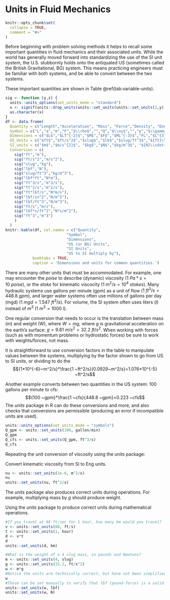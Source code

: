 # Units in Fluid Mechanics 

```r
knitr::opts_chunk$set(
  collapse = TRUE,
  comment = "#>"
)
```

Before beginning with problem solving methods it helps to recall some important quantities in fluid mechanics and their associated units. While the world has generally moved forward into standardizing the use of the SI unit system, the U.S. stubbornly holds onto the antiquated US (sometimes called the British Gravitational, BG) system. This means practicing engineers must be familiar with both systems, and be able to convert between the two systems. 

These important quantities are shown in Table \@ref(tab:variable-units). 

```r
sig <- function (y,z) {
  units::units_options(set_units_mode = "standard")
  x <- signif(units::drop_units(units::set_units(units::set_units(1,y),z)),4)
  as.character(x)
}
df <- data.frame(
  Quantity = c("Length","Acceleration", "Mass", "Force","Density", "Energy/Work","Flowrate","Kinematic viscocity","Power","Pressure","Specific Weight","Velocity","(Dynamic) Viscocity","Volume"),
  Symbol = c("L","a","m","F","$\\rho$","","Q","$\\nu$","","p","$\\gamma$","V","$\\nu$","$\\forall$"),
  Dimensions = c("$L$","$LT^{-2}$","$M$","$F$","$ML^{-3}$","FL","$L^{3}/T$","$L^{2}/T$","$FLT^{-1}$","$FL^{-2}$","$FL^{-3}$","$LT^{-1}$","$FTL^{-2}$","$L^3$"),
  US_Units = c("$ft$","$ft/s^2$","$slug$","$lb$","$slug/ft^3$","${ft}\\cdot{lb}$","$ft^{3}/s$=cfs","$ft^{2}/s$","${ft}\\cdot{lb/s}$","$lb/in^2=psi$","$lb/ft^3$","$ft/s$","${lb}\\cdot{s/ft^2}$","$ft^3$"),
  SI_units = c("$m$","$m/s^{2}$", "$kg$","$N$","$kg/m^3$", "${N}\\cdot{m}=joule (J)$", "$m^{3}/s$","$m^{2}/s$", "${N}\\cdot{m/s}=watt (W)$", "$N/m^2=Pa$", "$N/m^3$","$m/s$","${N}\\cdot{s/m^2}={Pa}\\cdot{s}$","$m^3$"),
  Conversion = c(
    sig("ft","m"),
    sig("ft/s^2","m/s^2"),
    sig("slug","kg"),
    sig("lbf","N"),
    sig("slug/ft^3","kg/m^3"),
    sig("lbf*ft","N*m"),
    sig("ft^3/s","m^3/s"),
    sig("ft^2/s","m^2/s"),
    sig("ft*lbf/s","N*m/s"),
    sig("lbf/in^2","N/m^2"),
    sig("lbf/ft^3","N/m^3"),
    sig("ft/s","m/s"),
    sig("lbf*s/ft^2","N*s/m^2"),
    sig("ft^3","m^3")
    )
  )
knitr::kable(df, col.names = c("Quantity",
                           "Symbol",
                           "Dimensions",
                           "US (or BG) Units",
                           "SI Units",
                           "US to SI multiply by"),
            booktabs = TRUE,
            caption = 'Dimensions and units for common quantities.')
```

There are many other units that must be accommodated. For example, one may encounter the _poise_ to describe (dynamic) viscosity ($1~Pa*s = 10~poise$), or the _stoke_ for kinematic viscocity ($1~m^2/s=10^4~stokes$). Many hydraulic systems use gallons per minute (gpm) as a unit of flow ($1~ft^3/s=448.8~gpm$), and larger water systems often use millions of gallons per day (mgd) ($1~mgd = 1.547~ft^3/s$). For volume, the SI system often uses liters ($l$) instead of $m^3$ ($1~m^3=1000~l$).

One regular conversion that needs to occur is the translation between mass (m) and weight (W), where $W=mg$, where $g$ is gravitational acceleration on the earth's surface: $g=9.81~m/s^2=32.2~ft/s^2$. When working with forces (such as with momentum problems or hydrostatic forces) be sure to work with weights/forces, not mass.

It is straightforward to use conversion factors in the table to manipulate values between the systems, multiplying by the factor shown to go from US to SI units, or dividing to do the 
$${1*10^{-6}~m^2/s}*\frac{1 ~ft^2/s}{0.0929~m^2/s}=1.076*10^{-5} ~ft^2/s$$

Another example converts between two quantities in the US system: 100 gallons per minute to cfs:
$${100 ~gpm}*\frac{1 ~cfs}{448.8 ~gpm}=0.223 ~cfs$$
The _units_ package in R can do these conversions and more, and also checks that conversions are permissible (producing an error if incompatible units are used).

```r
units::units_options(set_units_mode = "symbols")
Q_gpm <- units::set_units(100, gallon/min)
Q_gpm
Q_cfs <- units::set_units(Q_gpm, ft^3/s)
Q_cfs
```

Repeating the unit conversion of viscosity using the _units_ package:

::: {.example}
Convert kinematic viscosity from SI to Eng units.
:::
```r
nu <- units::set_units(1e-6, m^2/s)
nu
units::set_units(nu, ft^2/s)
```

The _units_ package also produces correct units during operations. For example, multiplying mass by _g_ should produce weight.

::: {.example}
Using the _units_ package to produce correct units during mathematical operations.
:::
```r
#If you travel at 88 ft/sec for 1 hour, how many km would you travel?
v <- units::set_units(88, ft/s)
t <- units::set_units(1, hour)
d <- v*t
d
units::set_units(d, km)

#What is the weight of a 4 slug mass, in pounds and Newtons?
m <- units::set_units(4, slug)
g <- units::set_units(32.2, ft/s^2)
w <- m*g
#Notice the units are technically correct, but have not been simplified in this case
w
#These can be set manually to verify that lbf (pound-force) is a valid equivalent
units::set_units(w, lbf)
units::set_units(w, N)
```


